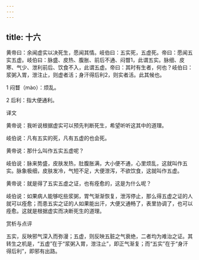 ```yaml
---
---
---
```

title: 十六
---




黄帝曰：余闻虚实以决死生，愿闻其情。岐伯曰：五实死，五虚死。帝曰：愿闻五实五虚。岐伯曰：脉盛、皮热、腹胀、前后不通、闷瞀1，此谓五实。脉细、皮寒、气少、泄利前后、饮食不入，此谓五虚。帝曰：其时有生者，何也？岐伯曰：浆粥入胃，泄注止，则虚者活；身汗得后利2，则实者活。此其候也。

1 闷瞀（mào）：烦乱。

2 后利：指大便通利。

译文

黄帝说：我听说根据虚实可以预先判断死生，希望听听这其中的道理。

岐伯说：凡有五实的死，凡有五虚的也会死。

黄帝说：那什么叫作五实五虚呢？

岐伯说：脉来势盛，皮肤发热，肚腹胀满，大小便不通，心里烦乱，这就叫作五实。脉象极细，皮肤发冷，气短不足，大便泄泻，不欲饮食，这就叫作五虚。

黄帝说：就是得了五实五虚之证，也有痊愈的，这是为什么呢？

岐伯说：如果病人能够吃些浆粥，胃气渐渐恢复，泄泻停止，那么得五虚之证的人就可以痊愈；而患五实之证的人如果能出汗，大便又通畅了，表里协调了，也可以痊愈。这就是根据虚实而决断死生的道理。

赏析与点评

五实，反映邪气深入而弥漫；五虚，则反映五脏之气衰绝，二者均为难治之证。其转生之机是，“五虚”在于“浆粥入胃，泄注止”，即正气渐复；而“五实”在于“身汗得后利”，即邪有出路。